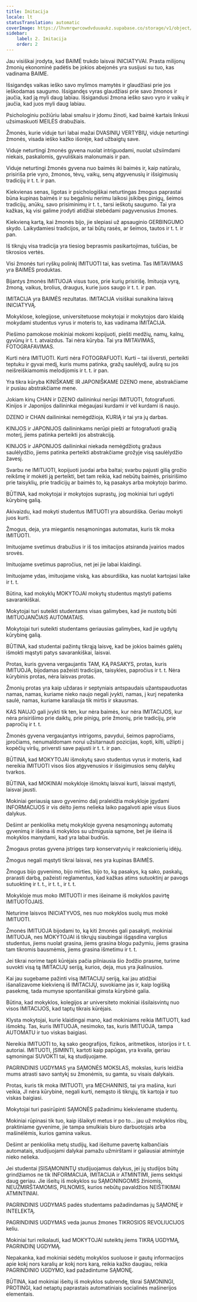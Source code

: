 ```yaml
---
title: Imitacija
locale: lt
statusTranslation: automatic
coverImage: https://lhvmrqwrcowdvduuaukz.supabase.co/storage/v1/object/public/strapi-uploads/small_cover-educacion-fundamental.webp-2d51a7828a2b1309555be27f7e2a61a0.webp
sidebar:
    label: 2. Imitacija
    order: 2
---
```

Jau visiškai įrodyta, kad BAIMĖ trukdo laisvai INICIATYVAI. Prasta milijonų žmonių ekonominė padėtis be jokios abejonės yra susijusi su tuo, kas vadinama BAIME.

Išsigandęs vaikas ieško savo mylimos mamytės ir glaudžiasi prie jos ieškodamas saugumo. Išsigandęs vyras glaudžiasi prie savo žmonos ir jaučia, kad ją myli daug labiau. Išsigandusi žmona ieško savo vyro ir vaikų ir jaučia, kad juos myli daug labiau.

Psichologiniu požiūriu labai smalsu ir įdomu žinoti, kad baimė kartais linkusi užsimaskuoti MEILĖS drabužiais.

Žmonės, kurie viduje turi labai mažai DVASINIŲ VERTYBIŲ, viduje neturtingi žmonės, visada ieško kažko išorėje, kad užbaigtų save.

Viduje neturtingi žmonės gyvena nuolat intriguodami, nuolat užsiimdami niekais, paskalomis, gyvuliškais malonumais ir pan.

Viduje neturtingi žmonės gyvena nuo baimės iki baimės ir, kaip natūralu, prisiriša prie vyro, žmonos, tėvų, vaikų, senų atgyvenusių ir išsigimusių tradicijų ir t. t. ir pan.

Kiekvienas senas, ligotas ir psichologiškai neturtingas žmogus paprastai būna kupinas baimės ir su begaliniu nerimu laikosi įsikibęs pinigų, šeimos tradicijų, anūkų, savo prisiminimų ir t. t., tarsi ieškotų saugumo. Tai yra kažkas, ką visi galime įrodyti atidžiai stebėdami pagyvenusius žmones.

Kiekvieną kartą, kai žmonės bijo, jie slepiasi už apsauginio GERBINGUMO skydo. Laikydamiesi tradicijos, ar tai būtų rasės, ar šeimos, tautos ir t. t. ir pan.

Iš tikrųjų visa tradicija yra tiesiog beprasmis pasikartojimas, tuščias, be tikrosios vertės.

Visi žmonės turi ryškų polinkį IMITUOTI tai, kas svetima. Tas IMITAVIMAS yra BAIMĖS produktas.

Bijantys žmonės IMITUOJA visus tuos, prie kurių prisirišę. Imituoja vyrą, žmoną, vaikus, brolius, draugus, kurie juos saugo ir t. t. ir pan.

IMITACIJA yra BAIMĖS rezultatas. IMITACIJA visiškai sunaikina laisvą INICIATYVĄ.

Mokyklose, kolegijose, universitetuose mokytojai ir mokytojos daro klaidą mokydami studentus vyrus ir moteris to, kas vadinama IMITACIJA.

Piešimo pamokose mokiniai mokomi kopijuoti, piešti medžių, namų, kalnų, gyvūnų ir t. t. atvaizdus. Tai nėra kūryba. Tai yra IMITAVIMAS, FOTOGRAFAVIMAS.

Kurti nėra IMITUOTI. Kurti nėra FOTOGRAFUOTI. Kurti – tai išversti, perteikti teptuku ir gyvai medį, kuris mums patinka, gražų saulėlydį, aušrą su jos neišreiškiamomis melodijomis ir t. t. ir pan.

Yra tikra kūryba KINIŠKAME IR JAPONIŠKAME DZENO mene, abstrakčiame ir pusiau abstrakčiame mene.

Jokiam kinų CHAN ir DZENO dailininkui nerūpi IMITUOTI, fotografuoti. Kinijos ir Japonijos dailininkai mėgaujasi kurdami ir vėl kurdami iš naujo.

DZENO ir CHAN dailininkai nemėgdžioja, KURIĄ ir tai yra jų darbas.

KINIJOS ir JAPONIJOS dailininkams nerūpi piešti ar fotografuoti gražią moterį, jiems patinka perteikti jos abstrakciją.

KINIJOS ir JAPONIJOS dailininkai niekada nemėgdžiotų gražaus saulėlydžio, jiems patinka perteikti abstrakčiame grožyje visą saulėlydžio žavesį.

Svarbu ne IMITUOTI, kopijuoti juodai arba baltai; svarbu pajusti gilią grožio reikšmę ir mokėti ją perteikti, bet tam reikia, kad nebūtų baimės, prisirišimo prie taisyklių, prie tradicijų ar baimės to, ką pasakys arba mokytojo barimo.

BŪTINA, kad mokytojai ir mokytojos suprastų, jog mokiniai turi ugdyti kūrybinę galią.

Akivaizdu, kad mokyti studentus IMITUOTI yra absurdiška. Geriau mokyti juos kurti.

Žmogus, deja, yra miegantis nesąmoningas automatas, kuris tik moka IMITUOTI.

Imituojame svetimus drabužius ir iš tos imitacijos atsiranda įvairios mados srovės.

Imituojame svetimus papročius, net jei jie labai klaidingi.

Imituojame ydas, imituojame viską, kas absurdiška, kas nuolat kartojasi laike ir t. t.

Būtina, kad mokyklų MOKYTOJAI mokytų studentus mąstyti patiems savarankiškai.

Mokytojai turi suteikti studentams visas galimybes, kad jie nustotų būti IMITUOJANČIAIS AUTOMATAIS.

Mokytojai turi suteikti studentams geriausias galimybes, kad jie ugdytų kūrybinę galią.

BŪTINA, kad studentai pažintų tikrąją laisvę, kad be jokios baimės galėtų išmokti mąstyti patys savarankiškai, laisvai.

Protas, kuris gyvena vergaujantis TAM, KĄ PASAKYS, protas, kuris IMITUOJA, bijodamas pažeisti tradicijas, taisykles, papročius ir t. t. Nėra kūrybinis protas, nėra laisvas protas.

Žmonių protas yra kaip uždaras ir septyniais antspaudais užantspauduotas namas, namas, kuriame nieko naujo negali įvykti, namas, į kurį nepatenka saulė, namas, kuriame karaliauja tik mirtis ir skausmas.

KAS NAUJO gali įvykti tik ten, kur nėra baimės, kur nėra IMITACIJOS, kur nėra prisirišimo prie daiktų, prie pinigų, prie žmonių, prie tradicijų, prie papročių ir t. t.

Žmonės gyvena vergaujantys intrigoms, pavydui, šeimos papročiams, įpročiams, nenumaldomam norui užsitarnauti pozicijas, kopti, kilti, užlipti į kopėčių viršų, priversti save pajusti ir t. t. ir pan.

BŪTINA, kad MOKYTOJAI išmokytų savo studentus vyrus ir moteris, kad nereikia IMITUOTI visos šios atgyvenusios ir išsigimusios senų dalykų tvarkos.

BŪTINA, kad MOKINIAI mokykloje išmoktų laisvai kurti, laisvai mąstyti, laisvai jausti.

Mokiniai geriausią savo gyvenimo dalį praleidžia mokykloje įgydami INFORMACIJOS ir vis dėlto jiems nelieka laiko pagalvoti apie visus šiuos dalykus.

Dešimt ar penkiolika metų mokykloje gyvena nesąmoningų automatų gyvenimą ir išeina iš mokyklos su užmigusia sąmone, bet jie išeina iš mokyklos manydami, kad yra labai budrūs.

Žmogaus protas gyvena įstrigęs tarp konservatyvių ir reakcionierių idėjų.

Žmogus negali mąstyti tikrai laisvai, nes yra kupinas BAIMĖS.

Žmogus bijo gyvenimo, bijo mirties, bijo to, ką pasakys, ką sako, paskalų, prarasti darbą, pažeisti reglamentus, kad kažkas atims sutuoktinį ar pavogs sutuoktinę ir t. t., ir t. t., ir t. t.

Mokykloje mus moko IMITUOTI ir mes išeiname iš mokyklos pavirtę IMITUOTOJAIS.

Neturime laisvos INICIATYVOS, nes nuo mokyklos suolų mus mokė IMITUOTI.

Žmonės IMITUOJA bijodami to, ką kiti žmonės gali pasakyti, mokiniai IMITUOJA, nes MOKYTOJAI iš tikrųjų siaubingai išgąsdina vargšus studentus, jiems nuolat grasina, jiems grasina blogu pažymiu, jiems grasina tam tikromis bausmėmis, jiems grasina išmetimu ir t. t.

Jei tikrai norime tapti kūrėjais pačia pilniausia šio žodžio prasme, turime suvokti visą tą IMITACIJŲ seriją, kurios, deja, mus yra įkalinusios.

Kai jau sugebame pažinti visą IMITACIJŲ seriją, kai jau atidžiai išanalizavome kiekvieną iš IMITACIJŲ, suvokiame jas ir, kaip logišką pasekmę, tada mumyse spontaniškai gimsta kūrybinė galia.

Būtina, kad mokyklos, kolegijos ar universiteto mokiniai išsilaisvintų nuo visos IMITACIJOS, kad taptų tikrais kūrėjais.

Klysta mokytojai, kurie klaidingai mano, kad mokiniams reikia IMITUOTI, kad išmoktų. Tas, kuris IMITUOJA, nesimoko, tas, kuris IMITUOJA, tampa AUTOMATU ir tuo viskas baigiasi.

Nereikia IMITUOTI to, ką sako geografijos, fizikos, aritmetikos, istorijos ir t. t. autoriai. IMITUOTI, ĮSIMINTI, kartoti kaip papūgas, yra kvaila, geriau sąmoningai SUVOKTI tai, ką studijuojame.

PAGRINDINIS UGDYMAS yra SĄMONĖS MOKSLAS, mokslas, kuris leidžia mums atrasti savo santykį su žmonėmis, su gamta, su visais dalykais.

Protas, kuris tik moka IMITUOTI, yra MECHANINIS, tai yra mašina, kuri veikia, JI nėra kūrybinė, negali kurti, nemąsto iš tikrųjų, tik kartoja ir tuo viskas baigiasi.

Mokytojai turi pasirūpinti SĄMONĖS pažadinimu kiekviename studentų.

Mokiniai rūpinasi tik tuo, kaip išlaikyti metus ir po to... jau už mokyklos ribų, praktiniame gyvenime, jie tampa smulkiais biuro darbuotojais arba mašinėlėmis, kurios gamina vaikus.

Dešimt ar penkiolika metų studijų, kad išeitume pavertę kalbančiais automatais, studijuojami dalykai pamažu užmirštami ir galiausiai atmintyje nieko nelieka.

Jei studentai ĮSISĄMONINTŲ studijuojamus dalykus, jei jų studijos būtų grindžiamos ne tik INFORMACIJA, IMITACIJA ir ATMINTIMI, jiems sektųsi daug geriau. Jie išeitų iš mokyklos su SĄMONINGOMIS žiniomis, NEUŽMIRŠTAMOMIS, PILNOMIS, kurios nebūtų pavaldžios NEIŠTIKIMAI ATMINTINIAI.

PAGRINDINIS UGDYMAS padės studentams pažadindamas jų SĄMONĘ ir INTELEKTĄ.

PAGRINDINIS UGDYMAS veda jaunus žmones TIKROSIOS REVOLIUCIJOS keliu.

Mokiniai turi reikalauti, kad MOKYTOJAI suteiktų jiems TIKRĄ UGDYMĄ, PAGRINDINĮ UGDYMĄ.

Nepakanka, kad mokiniai sėdėtų mokyklos suoluose ir gautų informacijos apie kokį nors karalių ar kokį nors karą, reikia kažko daugiau, reikia PAGRINDINIO UGDYMO, kad pažadintume SĄMONĘ.

BŪTINA, kad mokiniai išeitų iš mokyklos subrendę, tikrai SĄMONINGI, PROTINGI, kad netaptų paprastais automatiniais socialinės mašinerijos elementais.

